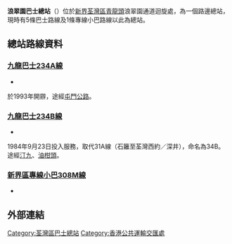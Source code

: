 {{Infobox HK Bus terminus
| image = Sea Crest Villa Bus Terminus.JPG
| name = 浪翠園巴士總站
| engname = Sea Crest Villa Bus terminus
| district = [[荃灣區|荃灣區]]
| area = 青龍頭
| street = [[新界|新界]][[荃灣區|荃灣區]][[青龍頭|青龍頭]]浪翠園通道迴旋處
| opendate = 1977年
| terminate =
[[九龍巴士|九巴]]
:{{spml|{{KMB|234A}}|{{KMB|234B}}}}
| feeder =
| nearbystreets = 浪翠園通道
| nearbysights = [[浪翠園一期|浪翠園一期]]、[[海雲軒|海雲軒]]
| notes =
| alternative =
| bgcolor = Green
| fontcolor = white
}}
'''浪翠園巴士總站'''（{{lang-en|Sea Crest Villa Bus terminus}}）位於[[新界|新界]][[荃灣區|荃灣區]][[青龍頭|青龍頭]]浪翠園通道迴旋處，為一個路邊總站，現時有5條巴士路線及1條專線小巴路線以此為總站。

==總站路線資料==
===[[九龍巴士234A線|九龍巴士234A線]]===
*{{HK Bus Route KLNT|234A|inline}}
於1993年開辧，途經[[屯門公路|屯門公路]]。
===[[九龍巴士234B線|九龍巴士234B線]]===
*{{HK Bus Route KLNT|234B|inline}}
1984年9月23日投入服務，取代31A線（石籬至荃灣西約／深井），命名為34B。途經[[汀九|汀九]]、[[油柑頭|油柑頭]]。
===[[新界區專線小巴308M線|新界區專線小巴308M線]]===
*{{HK MiniBus Route NT Show:308M|format=inline}}
==外部連結==
{{commonscat| Sea Crest Villa Bus terminus}}
{{香港荃灣區巴士總站列表}}
[[Category:荃灣區巴士總站|Category:荃灣區巴士總站]]
[[Category:香港公共運輸交匯處|Category:香港公共運輸交匯處]]